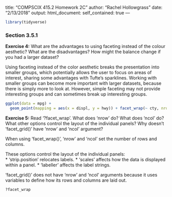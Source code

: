 title: "COMPSCIX 415.2 Homework 2C"
author: "Rachel Hollowgrass"
date: "2/13/2018"
output:
 html_document:
  self_contained: true
---

```r
library(tidyverse)
```

### Section 3.5.1

**Exercise 4:** What are the advantages to using faceting instead of the colour aesthetic? What are the disadvantages? How might the balance change if you had a larger dataset?
  
Using faceting instead of the color aesthetic breaks the presentation into smaller groups, which potentially allows the user to focus on areas of interest, sharing some advantages with Tufte's sparklines. Working with smaller groups can become more important with larger datasets, because there is simply more to look at. However, simple faceting may not provide interesting groups and can sometimes break up interesting groups.


```r
ggplot(data = mpg) +
  geom_point(mapping = aes(x = displ, y = hwy)) + facet_wrap(~ cty, nrow = 2)
```

**Exercise 5:** Read '?facet_wrap'. What does 'nrow' do? What does 'ncol' do? What other options control the layout of the individual panels? Why doesn’t 'facet_grid()' have 'nrow' and 'ncol' argument?
  
When using 'facet_wrap()', 'nrow' and 'ncol' set the number of rows and columns. 
  
These options control the layout of the individual panels:  
* 'strip.position' relocates labels.
* 'scales' affects how the data is displayed within a panel.
* 'labeller' affects the label strings.
  
'facet_grid()' does not have 'nrow' and 'ncol' arguments because it uses variables to define how its rows and columns are laid out.


```r
?facet_wrap
```









